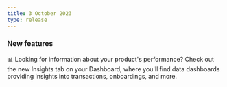 ```yaml
---
title: 3 October 2023
type: release
---
```


### New features

📊 Looking for information about your product's performance?
Check out the new Insights tab on your Dashboard, where you'll find data dashboards providing insights into transactions, onboardings, and more.
